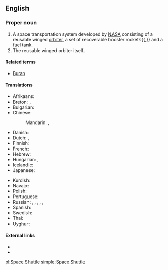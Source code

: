 ==English==

===Proper noun===
{{en-proper noun|head=[[space|Space]] [[shuttle|Shuttle]]|s}}

# A space transportation system developed by [[NASA]] consisting of a reusable winged [[orbiter]], a set of recoverable booster rockets{{,}} and a fuel tank.
# The reusable winged orbiter itself.

====Related terms====
* [[Buran]]

====Translations====
{{trans-top|a space transportation system}}
* Afrikaans: {{t|af|ruimtependeltuig}}
* Breton: {{t|br|egorvulzun|f}}, {{t|br|egorvulzunoù|p}}
* Bulgarian: {{t|bg|совалка|f|tr=sovalka|sc=Cyrl}}
* Chinese:
*: Mandarin: {{t|cmn|航天飛機|sc=Hani}}, {{t|cmn|航天飞机|tr=hángtiān fēijī|sc=Hani}}
* Danish: {{t-|da|rumfærge}}
* Dutch: {{t|nl|ruimteveer|n}}, {{t|nl|space shuttle|m}}
* Finnish: {{t-|fi|avaruussukkula}}
* French: {{t|fr|navette spatiale|f}}
* Hebrew: {{t|he|מעבורת חלל|tr=ma‘boret khalal|sc=Hebr}}
* Hungarian: {{t-|hu|űrsikló}}, {{t+|hu|űrrepülőgép}}
* Icelandic: {{t+|is|geimflaug|f}}
* Japanese: {{t-|ja|スペースシャトル|tr=supēsushatoru|sc=Jpan}}
{{trans-mid}}
* Kurdish: {{t+|ku|mekok}}
* Navajo: {{tø|nv|yágháhoníkáángóó ałánátʼahí}}
* Polish: {{t|pl|prom kosmiczny|m}}
* Portuguese: {{t|pt|ônibus espacial|m}}
* Russian: {{t-|ru|многоразовый транспортный космический корабль|m|tr=mnogorázovyj tránsportnyj kosmíčeskij korábl’|sc=Cyrl}}, {{t-|ru|МТКК|m|tr=em-tɛ-ka-ká|sc=Cyrl}}, {{t-|ru|космический челнок|m|tr=kosmíčeskij čelnók|sc=Cyrl}}, {{t-|ru|спейс-шаттл|m|tr=spɛjs-šáttl|sc=Cyrl}}, {{t+|ru|шаттл|m|tr=šattl|sc=Cyrl}}, {{t+|ru|челнок|m|tr=čelnók|sc=Cyrl}}
* Spanish: {{t|es|transbordador espacial|m}}
* Swedish: {{t-|sv|rymdfärja|c}}
* Thai: {{t|th|กระสวยอวกาศ|tr=gràsŭay àwágàat|sc=Thai}}
* Uyghur: {{t|ug|ئالەم ئايرۇپىلانى|sc=ug-Arab}}
{{trans-bottom}}

====External links====
* {{pedialite|Space Shuttle}}
* {{pedialite|Space Shuttle program}}

[[pl:Space Shuttle]]
[[simple:Space Shuttle]]